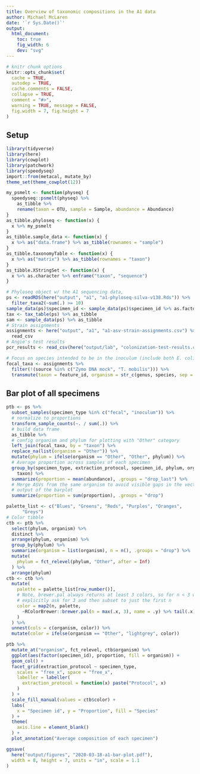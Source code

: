 ```yaml
---
title: Overview of taxonomic compositions in the A1 data
author: Michael McLaren
date: '`r Sys.Date()`'
output:
  html_document:
    toc: true
    fig_width: 6
    dev: "svg"
---
```


```r
# knitr chunk options
knitr::opts_chunk$set(
  cache = TRUE,
  autodep = TRUE,
  cache.comments = FALSE,
  collapse = TRUE,
  comment = "#>",
  warning = TRUE, message = FALSE, 
  fig.width = 7, fig.height = 7
)
```

## Setup

```r
library(tidyverse)
library(here)
library(cowplot)
library(patchwork)
library(speedyseq)
import::from(metacal, mutate_by)
theme_set(theme_cowplot(12))
```

```r
my_psmelt <- function(physeq) {
  speedyseq::psmelt(physeq) %>%
    as_tibble %>%
    rename(taxon = OTU, sample = Sample, abundance = Abundance)
}
as_tibble.phyloseq <- function(x) {
  x %>% my_psmelt
}
as_tibble.sample_data <- function(x) {
  x %>% as("data.frame") %>% as_tibble(rownames = "sample")
}
as_tibble.taxonomyTable <- function(x) {
  x %>% as("matrix") %>% as_tibble(rownames = "taxon")
}
as_tibble.XStringSet <- function(x) {
  x %>% as.character %>% enframe("taxon", "sequence")
}
```

```r
# Phyloseq object w/ the A1 sequencing data,
ps <- readRDS(here("output", "a1", "a1-phyloseq-silva-v138.Rds")) %>%
  filter_taxa2(~sum(.) >= 10)
sample_data(ps)$specimen_id <- sample_data(ps)$specimen_id %>% as.factor
tax <- tax_table(ps) %>% as_tibble
sam <- sample_data(ps) %>% as_tibble
# Strain assignments
assignments <- here("output", "a1", "a1-asv-strain-assignments.csv") %>%
  read_csv
# Angie's test results
pcr_results <- read_csv(here("output/lab", "colonization-test-results.csv"))
```

```r
# Focus on species intended to be in the inoculum (include both E. coli ASVs)
focal_taxa <- assignments %>%
  filter(!(source %in% c("Zymo DNA mock", "T. mobilis"))) %>%
  transmute(taxon = feature_id, organism = str_c(genus, species, sep = " "))
```


## Bar plot of all specimens

```r
ptb <- ps %>%
  subset_samples(specimen_type %in% c("fecal", "inoculum")) %>%
  # normalize to proportions
  transform_sample_counts(~. / sum(.)) %>%
  # build data frame
  as_tibble %>%
  # config organism and phylum for plotting with "Other" category
  left_join(focal_taxa, by = "taxon") %>%
  replace_na(list(organism = "Other")) %>%
  mutate(phylum = ifelse(organism == "Other", "Other", phylum)) %>%
  # Average proportion across samples of each specimen
  group_by(specimen_type, extraction_protocol, specimen_id, phylum, organism,
    taxon) %>%
  summarize(proportion = mean(abundance), .groups = "drop_last") %>%
  # Merge ASVs from the same organism to avoid visible gaps in the vector
  # output of the barplot
  summarize(proportion = sum(proportion), .groups = "drop")
```

```r
palette_list <- c("Blues", "Greens", "Reds", "Purples", "Oranges", 
      "Greys")
# Color tibble
ctb <- ptb %>%
  select(phylum, organism) %>%
  distinct %>%
  arrange(phylum, organism) %>%
  group_by(phylum) %>%
  summarize(organism = list(organism), n = n(), .groups = "drop") %>%
  mutate(
    phylum = fct_relevel(phylum, "Other", after = Inf)
  ) %>%
  arrange(phylum)
ctb <- ctb %>%
  mutate(
    palette = palette_list[row_number()],
    # Note, brewer.pal always returns at least 3 colors, so for n < 3 we'll
    # explicitly ask for 3 and then subset to just the first n
    color = map2(n, palette, 
      ~RColorBrewer::brewer.pal(n = max(.x, 3), name = .y) %>% tail(.x)
    )
  ) %>%
  unnest(cols = c(organism, color)) %>%
  mutate(color = ifelse(organism == "Other", "lightgrey", color))
```

```r
ptb %>%
  mutate_at("organism", fct_relevel, ctb$organism) %>%
  ggplot(aes(factor(specimen_id), proportion, fill = organism)) +
  geom_col() +
  facet_grid(extraction_protocol ~ specimen_type, 
    scales = "free_x", space = "free_x",
    labeller = labeller(
      extraction_protocol = function(x) paste("Protocol", x)
    )
  ) +
  scale_fill_manual(values = ctb$color) +
  labs(
    x = "Specimen id", y = "Proportion", fill = "Species"
  ) +
  theme(
    axis.line = element_blank()
  ) +
  plot_annotation("Average composition of each specimen")
```

```r
ggsave(
  here("output/figures", "2020-03-18-a1-bar-plot.pdf"),
  width = 8, height = 7, units = "in", scale = 1.1
)
```
